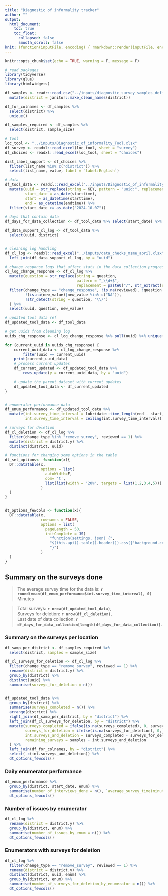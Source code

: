 ```yaml
---
title: "Diagnostic of informality tracker"
author: ""
output:
  html_document:
    toc: true
    toc_float:
      collapsed: false
      smooth_scroll: false
knit: (function(inputFile, encoding) { rmarkdown::render(inputFile, encoding = encoding, output_file = paste0(dirname(inputFile), '/diagnostic_of_informality_tracker_', format(Sys.Date(), '%Y_%m_%d'),'.html')) })
---
```


```r
knitr::opts_chunk$set(echo = TRUE, warning = F, message = F)

# read packages
library(tidyverse)
library(glue)
library(htmlwidgets)

df_samples <- readr::read_csv("../inputs/diagnostic_survey_samples_definition.csv") %>% 
  mutate(district = janitor::make_clean_names(district))

df_for_colnames <- df_samples %>% 
  select(district) %>% 
  unique()

df_samples_required <- df_samples %>% 
  select(district, sample_size)

# tool
loc_tool <- "../inputs/Diagnostic_of_informality_Tool.xlsx"
df_survey <- readxl::read_excel(loc_tool, sheet = "survey")
df_choices <- readxl::read_excel(loc_tool, sheet = "choices")

dist_label_support <- df_choices %>%
  filter(list_name %in% c("district")) %>% 
  select(list_name, value, label = `label:English`)

# data
df_tool_data <- readxl::read_excel("../inputs/Diagnostic_of_informality_Data.xlsx") %>%
  mutate(uuid = str_replace(string = KEY, pattern = "uuid:", replacement = ""),
         start_date = as_date(starttime),
         start = as_datetime(starttime),
         end = as_datetime(endtime)) %>% 
  filter(start_date >= as_date("2024-10-07")) 

# days that contain data
df_days_for_data_collection <- df_tool_data %>% select(start_date) %>% unique() %>% arrange(start_date) %>% pull()

df_data_support_cl_log <- df_tool_data %>% 
  select(uuid, district)


# cleaning log handling
df_cl_log <- readxl::read_excel("../inputs/data_checks_msme_april.xlsx", sheet = "cleaning_log") %>% 
  left_join(df_data_support_cl_log, by = "uuid")

# change_response logs that affect stats in the data collection progress ref
cl_log_change_response <- df_cl_log %>%
  mutate(question = str_replace(string = question,
                                pattern = "_\\d+$",
                                replacement = paste0("/", str_extract(string = question, pattern = "\\d+$")))) %>%
  filter(change_type == "change_response", !is.na(reviewed), !question %in% c("_index"), !uuid %in% c("all"),
         !(is.na(new_value)|new_value %in% c("NA")),
         !str_detect(string = question, "\\/")
  ) %>%
  select(uuid, question, new_value)

# updated tool data ref
df_updated_tool_data <- df_tool_data

# get uuids from cleaning log
uuids_chg_response <- cl_log_change_response %>% pull(uuid) %>% unique()

for (current_uuid in uuids_chg_response) {
    current_uuid_data <- cl_log_change_response %>%
        filter(uuid == current_uuid) 
    print(current_uuid_data)
    # process current updates
    df_current_updated <- df_updated_tool_data %>%
        rows_update(y = current_uuid_data, by = "uuid")

    # update the parent dataset with current updates
    df_updated_tool_data <- df_current_updated
}


# enumerator performance data
df_enum_performance <- df_updated_tool_data %>% 
  mutate(int.survey_time_interval = lubridate::time_length(end - start, unit = "min"),
         int.survey_time_interval = ceiling(int.survey_time_interval))

# surveys for deletion
df_cl_deletion <- df_cl_log %>% 
  filter(change_type %in% "remove_survey", reviewed == 1) %>%
  mutate(district = district.y) %>% 
  distinct(district, uuid)

# functions for changing some options in the table
dt_set_options<- function(x){
  DT::datatable(x,
                options = list(
                  autoWidth=F,
                  dom= 't',
                  list(list(width = '20%', targets = list(1,2,3,4,5)))
                )
  )
}


dt_options_fewcols <- function(x){
  DT::datatable(x,
                rownames = FALSE,
                options = list(
                  pageLength = 50,
                  initComplete = JS(
                    "function(settings, json) {",
                    "$(this.api().table().header()).css({'background-color': '#333', 'color': '#fff'});",
                    "}")
                )
  )
}

```

## Summary on the surveys done

>The average survey time for the data is: **`r round(mean(df_enum_performance$int.survey_time_interval), 0)`** Minutes

>Total surveys: **`r nrow(df_updated_tool_data)`**,\
Surveys for deletion: **`r nrow(df_cl_deletion)`**,\
Last date of data collection: **`r df_days_for_data_collection[length(df_days_for_data_collection)]`**.

### Summary on the surveys per location

```r
df_samp_per_district <- df_samples_required %>% 
  select(district, samples = sample_size)

df_cl_surveys_for_deletion <- df_cl_log %>% 
  filter(change_type == "remove_survey", reviewed == 1) %>% 
  rename(district = district.y) %>% 
  group_by(district) %>% 
  distinct(uuid) %>%
  summarise(surveys_for_deletion = n())


df_updated_tool_data %>% 
  group_by(district) %>% 
  summarise(surveys_completed = n()) %>% 
  arrange(district) %>% 
  right_join(df_samp_per_district, by = "district") %>% 
  left_join(df_cl_surveys_for_deletion, by = "district") %>% 
  mutate(surveys_completed = ifelse(is.na(surveys_completed), 0, surveys_completed),
         surveys_for_deletion = ifelse(is.na(surveys_for_deletion), 0, surveys_for_deletion),
         int.surveys_and_deletion = surveys_completed - surveys_for_deletion,
         remaining_surveys = samples - int.surveys_and_deletion
  ) %>% 
  left_join(df_for_colnames, by = "district") %>% 
  select(-c(int.surveys_and_deletion)) %>% 
  dt_options_fewcols()

```

### Daily enumerator performance

```r

df_enum_performance %>%
  group_by(district, start_date, enum) %>%
  summarise(number_of_interviews_done = n(), `average_survey_time(minutes)` =    round(mean(int.survey_time_interval, na.rm = TRUE), 0)) %>%
  dt_options_fewcols()
```


### Number of issues by enumerator

```r
df_cl_log %>%
  rename(district = district.y) %>%
  group_by(district, enum) %>%
  summarise(number_of_issues_by_enum = n()) %>%
  dt_options_fewcols()
```


### Enumerators with surveys for deletion

```r
df_cl_log %>%
  filter(change_type == "remove_survey", reviewed == 1) %>%
  rename(district = district.y) %>%
  distinct(district, uuid, enum) %>%
  group_by(district, enum) %>%
  summarise(number_of_surveys_for_deletion_by_enumerator = n()) %>%
  dt_options_fewcols()
```
